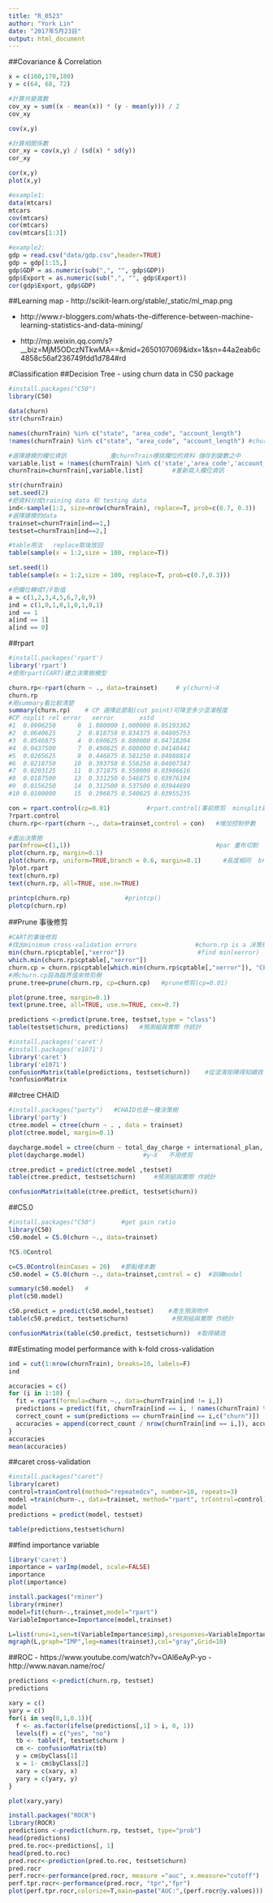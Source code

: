 ```yaml
---
title: "R_0523"
author: "York Lin"
date: "2017年5月23日"
output: html_document
---
```


##Covariance & Correlation
```R
x = c(160,170,180)
y = c(64, 68, 72)

#計算共變異數
cov_xy = sum((x - mean(x)) * (y - mean(y))) / 2
cov_xy

cov(x,y)

#計算相關係數
cor_xy = cov(x,y) / (sd(x) * sd(y))  
cor_xy

cor(x,y)
plot(x,y)

#example1:
data(mtcars)
mtcars
cov(mtcars)
cor(mtcars)
cov(mtcars[1:3])

#example2:
gdp = read.csv("data/gdp.csv",header=TRUE)
gdp = gdp[1:15,]
gdp$GDP = as.numeric(sub(",", "", gdp$GDP))
gdp$Export = as.numeric(sub(",", "", gdp$Export))
cor(gdp$Export, gdp$GDP)
```

##Learning map
- http://scikit-learn.org/stable/_static/ml_map.png

- http://www.r-bloggers.com/whats-the-difference-between-machine-learning-statistics-and-data-mining/

- http://mp.weixin.qq.com/s?__biz=MjM5ODczNTkwMA==&mid=2650107069&idx=1&sn=44a2eab6c4858c56af236749fdd1d784#rd

#Classification
##Decision Tree - using churn data in C50 package
```R
#install.packages("C50")
library(C50)

data(churn)
str(churnTrain)

names(churnTrain) %in% c("state", "area_code", "account_length")
!names(churnTrain) %in% c("state", "area_code", "account_length") #churnTrain is table

#選擇建模的欄位資訊            重churnTrain裡挑欄位的資料 儲存到變數之中
variable.list = !names(churnTrain) %in% c('state','area_code','account_length')    #篩選資料
churnTrain=churnTrain[,variable.list]        #重新寫入欄位資訊

str(churnTrain)
set.seed(2)
#把資料分成training data 和 testing data
ind<-sample(1:2, size=nrow(churnTrain), replace=T, prob=c(0.7, 0.3))   #use churnTrain 作為size
#選擇建模的data
trainset=churnTrain[ind==1,]
testset=churnTrain[ind==2,]

#table用法   replace取後放回
table(sample(x = 1:2,size = 100, replace=T))

set.seed(1)
table(sample(x = 1:2,size = 100, replace=T, prob=c(0.7,0.3)))

#把欄位轉成T/F取值
a = c(1,2,3,4,5,6,7,8,9)
ind = c(1,0,1,0,1,0,1,0,1)
ind == 1
a[ind == 1]
a[ind == 0]

```

##rpart
```R
#install.packages('rpart')
library('rpart')
#使用rpart(CART)建立決策樹模型

churn.rp<-rpart(churn ~ ., data=trainset)     # y(churn)~X
churn.rp
#用summary看比較清楚
summary(churn.rp)    # CP 選擇此節點(cut point)可降至多少混淆程度 
#CP nsplit rel error   xerror       xstd
#1  0.0906250      0  1.000000 1.000000 0.05193362
#2  0.0640625      2  0.818750 0.834375 0.04805753
#3  0.0546875      4  0.690625 0.800000 0.04718204
#4  0.0437500      7  0.490625 0.600000 0.04148441
#5  0.0265625      8  0.446875 0.581250 0.04088814
#6  0.0218750     10  0.393750 0.556250 0.04007347
#7  0.0203125     11  0.371875 0.550000 0.03986616
#8  0.0187500     13  0.331250 0.546875 0.03976194
#9  0.0156250     14  0.312500 0.537500 0.03944699
#10 0.0100000     15  0.296875 0.540625 0.03955235

con = rpart.control(cp=0.01)          #rpart.control(事前修剪  minsplit節點臂數)  只長到0.01
?rpart.control
churn.rp<-rpart(churn ~., data=trainset,control = con)   #增加控制參數

#畫出決策樹
par(mfrow=c(1,1))                                        #par 畫布切割
plot(churn.rp, margin=0.1)
plot(churn.rp, uniform=TRUE,branch = 0.6, margin=0.1)      #長度相同  branch彎曲
?plot.rpart
text(churn.rp)
text(churn.rp, all=TRUE, use.n=TRUE)

printcp(churn.rp)               #printcp()
plotcp(churn.rp)
```

##Prune      事後修剪

```R
#CART的事後修剪
#找出minimum cross-validation errors                #churn.rp is a 決策樹CART
min(churn.rp$cptable[,"xerror"])                    #find min(xerror)
which.min(churn.rp$cptable[,"xerror"])
churn.cp = churn.rp$cptable[which.min(churn.rp$cptable[,"xerror"]), "CP"]  #0.01
#將churn.cp設為臨界值來修剪樹
prune.tree=prune(churn.rp, cp=churn.cp)   #prune修剪(cp=0.01)

plot(prune.tree, margin=0.1)
text(prune.tree, all=TRUE, use.n=TRUE, cex=0.7)

predictions <-predict(prune.tree, testset,type = "class")
table(testset$churn, predictions)   #預測組與實際 作統計

#install.packages('caret')
#install.packages('e1071')
library('caret')
library('e1071')
confusionMatrix(table(predictions, testset$churn))    #從混淆矩陣得知績效
?confusionMatrix

```

##ctree  CHAID
```R
#install.packages("party")   #CHAID也是一種決策樹
library('party')
ctree.model = ctree(churn ~ . , data = trainset)
plot(ctree.model, margin=0.1)

daycharge.model = ctree(churn ~ total_day_charge + international_plan, data = trainset)
plot(daycharge.model)                #y~X   不用修剪

ctree.predict = predict(ctree.model ,testset)   
table(ctree.predict, testset$churn)     #預測組與實際 作統計

confusionMatrix(table(ctree.predict, testset$churn))
```

##C5.0
```R
#install.packages("C50")       #get gain ratio 
library(C50)
c50.model = C5.0(churn ~., data=trainset)

?C5.0Control

c=C5.0Control(minCases = 20)   #節點樣本數
c50.model = C5.0(churn ~., data=trainset,control = c)  #訓練model

summary(c50.model)   #
plot(c50.model)

c50.predict = predict(c50.model,testset)    #產生預測物件
table(c50.predict, testset$churn)            #預測組與實際 作統計

confusionMatrix(table(c50.predict, testset$churn))  #取得績效
```

##Estimating model performance with k-fold cross-validation
```R
ind = cut(1:nrow(churnTrain), breaks=10, labels=F)
ind

accuracies = c()
for (i in 1:10) {
  fit = rpart(formula=churn ~., data=churnTrain[ind != i,])
  predictions = predict(fit, churnTrain[ind == i, ! names(churnTrain) %in% c("churn")], type="class")
  correct_count = sum(predictions == churnTrain[ind == i,c("churn")])
  accuracies = append(correct_count / nrow(churnTrain[ind == i,]), accuracies)
}
accuracies
mean(accuracies)

```

##caret cross-validation
```R
#install.packages("caret")
library(caret)
control=trainControl(method="repeatedcv", number=10, repeats=3)
model =train(churn~., data=trainset, method="rpart", trControl=control)
model
predictions = predict(model, testset)

table(predictions,testset$churn)
```

##find importance variable
```R
library('caret')
importance = varImp(model, scale=FALSE)
importance
plot(importance)

```

```R
install.packages("rminer")
library(rminer)
model=fit(churn~.,trainset,model="rpart")
VariableImportance=Importance(model,trainset)

L=list(runs=1,sen=t(VariableImportance$imp),sresponses=VariableImportance$sresponses)
mgraph(L,graph="IMP",leg=names(trainset),col="gray",Grid=10)
```

##ROC
- https://www.youtube.com/watch?v=OAl6eAyP-yo
- http://www.navan.name/roc/
```R
predictions <-predict(churn.rp, testset)
predictions

xary = c()
yary = c()
for(i in seq(0,1,0.1)){
  f <- as.factor(ifelse(predictions[,1] > i, 0, 1))
  levels(f) = c("yes", "no")
  tb <- table(f, testset$churn )
  cm <- confusionMatrix(tb)
  y = cm$byClass[1]
  x = 1- cm$byClass[2]
  xary = c(xary, x)
  yary = c(yary, y)
}

plot(xary,yary)
```

```R
install.packages("ROCR")
library(ROCR)
predictions <-predict(churn.rp, testset, type="prob")
head(predictions)
pred.to.roc<-predictions[, 1]
head(pred.to.roc)
pred.rocr<-prediction(pred.to.roc, testset$churn)
pred.rocr
perf.rocr<-performance(pred.rocr, measure ="auc", x.measure="cutoff")
perf.tpr.rocr<-performance(pred.rocr, "tpr","fpr")
plot(perf.tpr.rocr,colorize=T,main=paste("AUC:",(perf.rocr@y.values)))
```
